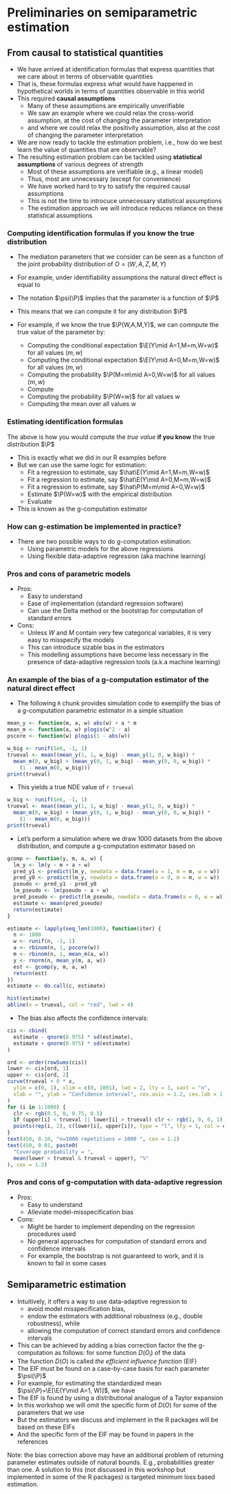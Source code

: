 # Preliminaries on semiparametric estimation

## From causal to statistical quantities

- We have arrived at identification formulas that express quantities that we
  care about in terms of observable quantities
- That is, these formulas express what would have happened in hypothetical worlds in terms of quantities observable in this world
- This required **causal assumptions**
  - Many of these assumptions are empirically unverifiable
  - We saw an example where we could relax the cross-world assumption, at the
    cost of changing the parameter interpretation
  - and where we could relax the positivity assumption, also at the cost of
    changing the parameter interpretation
- We are now ready to tackle the estimation problem, i.e., how do we best learn the value of quantities that are observable?
- The resulting estimation problem can be tackled using **statistical
  assumptions** of various degrees of strength
  - Most of these assumptions are verifiable (e.g., a linear model)
  - Thus, most are unnecessary (except for convenience)
  - We have worked hard to try to satisfy the required causal assumptions
  - This is not the time to introcuce unnecessary statistical assumptions
  - The estimation approach we will introduce reduces reliance on these statistical
    assumptions

### Computing identification formulas if you know the true distribution

- The mediation parameters that we consider can be
  seen as a function of the joint probability distribution of $O=(W,A,Z,M,Y)$
  
- For example, under identifiability assumptions the natural direct effect is
  equal to
  \begin{equation*}
    \psi(\P) =  \E[\color{Goldenrod}{\E\{\color{ForestGreen}{\{E(Y \mid A=1, M, W) - \E(Y \mid A=0, M, W)}\mid A=0,W\}}]
  \end{equation*}
- The notation $\psi(\P)$ implies that the parameter is a function of $\P$
- This means that we can compute it for any distribution $\P$
- For example, if we know the true $\P(W,A,M,Y)$, we can comnpute the true value
  of the parameter by:
  - Computing the conditional expectation $\E(Y\mid A=1,M=m,W=w)$ for all
    values $(m,w)$
  - Computing the conditional expectation $\E(Y\mid A=0,M=m,W=w)$ for all
    values $(m,w)$
  - Computing the probability $\P(M=m\mid A=0,W=w)$ for all values $(m,w)$
  - Compute
  \begin{align*}
    \color{Goldenrod}{\E\{}&\color{ForestGreen}{\E(Y \mid A=1, M, W) - \E(Y \mid A=0, M, W)}\color{Goldenrod}{\mid A=0,W\}} =\\
    &\color{Goldenrod}{\sum_m\color{ForestGreen}{\{\E(Y \mid A=1, m, w) - \E(Y \mid A=0, m, w)\}}\P(M=m, A=0, W=w)}
  \end{align*}
  - Computing the probability $\P(W=w)$ for all values $w$
  - Computing the mean over all values $w$

### Estimating identification formulas

The above is how you would compute the _true value_ **if you know** the true
  distribution $\P$

- This is exactly what we did in our R examples before
- But we can use the same logic for estimation:
  - Fit a regression to estimate, say $\hat\E(Y\mid A=1,M=m,W=w)$
  - Fit a regression to estimate, say $\hat\E(Y\mid A=0,M=m,W=w)$
  - Fit a regression to estimate, say $\hat\P(M=m\mid A=0,W=w)$
  - Estimate $\P(W=w)$ with the empirical distribution
  - Evaluate
    \begin{equation*}
      \psi(\hat\P) =  \hat\E[\hat\E\{\hat\E(Y \mid A=1, M, W) -
      \hat\E(Y \mid A=0, M, W)\mid A=0,W\}]
  \end{equation*}
- This is known as the g-computation estimator

### How can g-estimation be implemented in practice?

- There are two possible ways to do g-computation estimation:
  - Using parametric models for the above regressions
  - Using flexible data-adaptive regression (aka machine learning)

### Pros and cons of parametric models

- Pros:
  - Easy to understand
  - Ease of implementation (standard regression software)
  - Can use the Delta method or the bootstrap for computation of standard errors

- Cons:
  - Unless $W$ and $M$ contain very few categorical variables, it is very easy
    to misspecify the models
  - This can introduce sizable bias in the estimators
  - This modelling assumptions have become less necessary in the presence of data-adaptive regression tools (a.k.a machine learning)

### An example of the bias of a g-computation estimator of the natural direct effect

- The following `R` chunk provides simulation code to exemplify the bias of a
  g-computation parametric estimator in a simple situation
```r
mean_y <- function(m, a, w) abs(w) + a * m
mean_m <- function(a, w) plogis(w^2 - a)
pscore <- function(w) plogis(1 - abs(w))
```

```r
w_big <- runif(1e6, -1, 1)
trueval <- mean((mean_y(1, 1, w_big) - mean_y(1, 0, w_big)) *
  mean_m(0, w_big) + (mean_y(0, 1, w_big) - mean_y(0, 0, w_big)) *
    (1 - mean_m(0, w_big)))
print(trueval)
```
- This yields a true NDE value of `r trueval`
```r
w_big <- runif(1e6, -1, 1)
trueval <- mean((mean_y(1, 1, w_big) - mean_y(1, 0, w_big)) *
  mean_m(0, w_big) + (mean_y(0, 1, w_big) - mean_y(0, 0, w_big)) *
    (1 - mean_m(0, w_big)))
print(trueval)
```

- Let's perform a simulation where we draw 1000 datasets from the above
  distribution, and compute a g-computation estimator based on
```r
gcomp <- function(y, m, a, w) {
  lm_y <- lm(y ~ m + a + w)
  pred_y1 <- predict(lm_y, newdata = data.frame(a = 1, m = m, w = w))
  pred_y0 <- predict(lm_y, newdata = data.frame(a = 0, m = m, w = w))
  pseudo <- pred_y1 - pred_y0
  lm_pseudo <- lm(pseudo ~ a + w)
  pred_pseudo <- predict(lm_pseudo, newdata = data.frame(a = 0, w = w))
  estimate <- mean(pred_pseudo)
  return(estimate)
}
```

```r
estimate <- lapply(seq_len(1000), function(iter) {
  n <- 1000
  w <- runif(n, -1, 1)
  a <- rbinom(n, 1, pscore(w))
  m <- rbinom(n, 1, mean_m(a, w))
  y <- rnorm(n, mean_y(m, a, w))
  est <- gcomp(y, m, a, w)
  return(est)
})
estimate <- do.call(c, estimate)

hist(estimate)
abline(v = trueval, col = "red", lwd = 4)
```

- The bias also affects the confidence intervals:
```r
cis <- cbind(
  estimate - qnorm(0.975) * sd(estimate),
  estimate + qnorm(0.975) * sd(estimate)
)

ord <- order(rowSums(cis))
lower <- cis[ord, 1]
upper <- cis[ord, 2]
curve(trueval + 0 * x,
  ylim = c(0, 1), xlim = c(0, 1001), lwd = 2, lty = 3, xaxt = "n",
  xlab = "", ylab = "Confidence interval", cex.axis = 1.2, cex.lab = 1.2
)
for (i in 1:1000) {
  clr <- rgb(0.5, 0, 0.75, 0.5)
  if (upper[i] < trueval || lower[i] > trueval) clr <- rgb(1, 0, 0, 1)
  points(rep(i, 2), c(lower[i], upper[i]), type = "l", lty = 1, col = clr)
}
text(450, 0.10, "n=1000 repetitions = 1000 ", cex = 1.2)
text(450, 0.01, paste0(
  "Coverage probability = ",
  mean(lower < trueval & trueval < upper), "%"
), cex = 1.2)
```

### Pros and cons of g-computation with data-adaptive regression

- Pros:
  - Easy to understand
  - Alleviate model-misspecification bias

- Cons:
  - Might be harder to implement depending on the regression procedures used
  - No general approaches for computation of standard errors and confidence
    intervals
  - For example, the bootstrap is not guaranteed to work, and it is known to
    fail in some cases


## Semiparametric estimation 

<!--
KER this may be just me, but I'm not sure the "incorrect bias/variance
tradeoff" argument will be super concrete for folks. I think maybe a more
concrete/motivating argument would be to say that we want to use data adaptive
methods because we don't know how to correctly specify all our models. we also
want valid standard errors and confidence intervals. to do this, we need to use
semiparametric estimation
-->

- Intuitively, it offers a way to use data-adaptive regression to
  - avoid model misspecification bias,
  - endow the estimators with additional robustness (e.g., double robustness), while
  - allowing the computation of correct standard errors and confidence intervals
- This can be achieved by adding a bias correction factor the the g-computation as follows:
  \begin{equation*}
    \psi(\hat \P) + \frac{1}{n}\sum_{i=1}^n D(O_i)
  \end{equation*}
  for some function $D(O_i)$ of the data
- The function $D(O)$ is called _the efficient influence function_ (EIF)
- The EIF must be found on a case-by-case basis for each parameter $\psi(\P)$
- For example, for estimating the standardized mean $\psi(\P)=\E[\E(Y\mid A=1,
  W)]$, we have
  \begin{equation*}
    D(O) = \frac{A}{\hat \P(A=1\mid W)}[Y - \hat\E(Y\mid A=1, W)] +
    \hat\E(Y\mid A=1, W) - \psi(\hat\P)
  \end{equation*}
- The EIF is found by using a distributional analogue of a Taylor expansion
- In this workshop we will omit the specific form of $D(O)$ for
  some of the parameters that we use
- But the estimators we discuss and implement in the R packages will be based on
  these EIFs
- And the specific form of the EIF may be found in papers in the references

Note: the bias correction above may have an additional problem of
returning parameter estimates outside of natural bounds. E.g.,
probabilities greater than one. A solution to this (not discussed in
this workshop but implemented in some of the R packages) is targeted
minimum loss based estimation.
